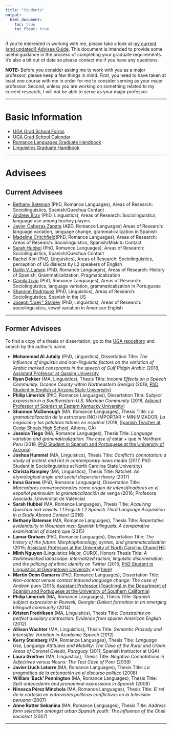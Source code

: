 ```yaml
---
title: "Students"
output: 
  html_document:
    toc: true
    toc_float: true
---
```


If you’re interested in working with me, please take a look at [my current (and updated!) Advisee Guide](https://chadhoweuga.github.io/lchowe/AdviseeGuide). This document is intended to provide some useful guidance in the process of completing your graduate requirements. It’s also a bit out of date so please contact me if you have any questions.

**NOTE:** Before you consider asking me to work with you as a major professor, please keep a few things in mind. First, you need to have taken at least one course with me in order for me to consider serving as your major professor. Second, unless you are working on something related to my current research, I will not be able to serve as your major professor.

----

# Basic Information
- [UGA Grad School Forms](http://grad.uga.edu/index.php/current-students/forms/)
- [UGA Grad School Calendar](http://grad.uga.edu/index.php/current-students/important-dates-deadlines/)
- [Romance Languages Graduate Handbook](http://rom.uga.edu/graduate-handbook)
- [Linguistics Graduate Handbook](https://ling.franklin.uga.edu/sites/default/files/inline-files/Graduate%20Handbook%20Revised%20July%202019.pdf)


----

# Advisees {.tabset}

## Current Advisees

- [Bethany Bateman](https://www.rom.uga.edu/directory/people/bethany-bateman) (PhD, Romance Languages), Areas of Research: Sociolinguistics, Spanish/Quechua Contact
- [Andrew Bray](http://www.linguistics.uga.edu/directory/people/andrew-bray) (PhD, Linguistics), Areas of Research: Sociolinguistics, language use among hockey players
- [Javier Cabezas Zapata](https://rom.uga.edu/directory/people/javier-cabezas-zapata) (ABD, Romance Languages) Areas of Research: language variation, language change, grammaticalization in Spanish
- [Madeline Critchfield](http://rom.uga.edu/directory/madeline-critchfield)(PhD, Romance Languages), Areas of Research: Areas of Research: Sociolinguistics, Spanish/Miskitu Contact
- [Sarah Hubbel](https://www.rom.uga.edu/directory/people/sarah-bigger) (PhD, Romance Languages), Areas of Research: Sociolinguistics, Spanish/Quechua Contact
- [Rachel Kim](http://www.linguistics.uga.edu/directory/people/dot-eum-kim) (PhD, Linguistics), Areas of Research: Sociolinguistics, perception of US dialects by L2 speakers of English
- [Dallin V. Larsen](http://rom.uga.edu/directory/people/dallin-v-larsen) (PhD, Romance Languages), Areas of Research: History of Spanish, Grammaticalization, Pragmaticalization
- [Camila Lívio](http://rom.uga.edu/directory/camila-livio-emidio) (PhD, Romance Languages), Areas of Research: Sociolinguistics, language variation, grammaticalization in Portuguese
- [Shannon Rodríguez](http://www.linguistics.uga.edu/directory/people/shannon-rodriguez) (PhD, Linguistics), Areas of Research: Sociolinguistics, Spanish in the US
- [Joseph "Joey" Stanley](http://joeystanley.com/) (PhD, Linguistics), Areas of Research: sociolinguistics, vowel variation in American English


----

## Former Advisees
To find a copy of a thesis or dissertation, go to the [UGA repository](http://dbs.galib.uga.edu/cgi-bin/getd.cgi?userid=galileo&amp;serverno=22&amp;instcode=uga1) and search by the author's name.

- **Mohammad Al Jutaily** (PhD, Linguistics), Dissertation Title: *The inﬂuence of linguistic and non-linguistic factors on the variation of Arabic marked consonants in the speech of Gulf Pidgin Arabic* (2018, [Assistant Professor at Qassim University](https://www.qu.edu.sa/)
- **Ryan Dekker** (MA, Linguistics), Thesis Title: *Income Effects on a Speech Community: Oconee County within Northeastern Georgia* (2018, [PhD Student in English at Arizona State Univerisity](https://english.asu.edu/content/ryan-dekker))
- **Philip Limerick** (PhD, Romance Languages), Dissertation Title: *Subject expression in a Southeastern U.S. Mexican Community* (2018, [Adjunct Professor of Spanish at Eastern Kentucky University](https://foreignlanguages.eku.edu/people/limerick-0))
- **Shannon McDonough** (MA, Romance Languages), Thesis Title: *La gramaticalización de la estructura* (NO) IMPORTAR + MINIMIZADOR; *La negación y las palabras tabúes en español* (2018, [Spanish Teacher at Cedar Shoals High School](https://www.clarke.k12.ga.us/domain/841), Athens, GA)
- **Jessica Tiegs** (MA, Romance Languages), Thesis Title: *Language variation and grammaticalization: The case of* estar + que *in Northern Peru* (2018, [PhD Student in Spanish and Portuguese at the University of Arizona](https://spanish.arizona.edu/people/jtiegs))
- **Joshua Hummel** (MA, Linguistics), Thesis Title: *Conflict’s connotation: a study of* protest *and* riot *in contemporary news media* (2017, PhD Student in Sociolinguistics at North Carolina State University)
- **Christa Rampley** (MA, Linguistics), Thesis Title: Ratchet: *An etymological origin and social dispersion theory* (2017)
- **Inma Garnes** (PhD, Romance Languages), Dissertation Title: *Marcadores conversacionales como origen de intensificadores en el español peninsular: la gramaticalización de* venga (2016; Profesora Asociada, Universitat de València)
- **Sarah Hubbel** (MA, Romance Languages), Thesis Title: *Acquiring Quechua mid vowels: L1 English L2 Spanish Third Language Acquisition in a Study Abroad Context* (2016)
- **Bethany Bateman** (MA, Romance Languages), Thesis Title: *Reportative evidentiality in Wounaan meu-Spanish bilinguals: A comparative examination of* dice(n) que (2015)
- **Lamar Graham** (PhD, Romance Languages), Dissertation Title: *The history of the future: Morphophonology, syntax, and grammaticalization* (2015; [Assistant Professor at the University of North Carolina Chapel Hill](https://sites.google.com/site/lamaragrahamphd/index)
- **Minh Nguyen** (Linguistics Major, CURO), Honors Thesis Title: *A #whitewashed landscape: internalized racism, linguistic discrimination, and the policing of ethnic identity on Twitter* (2015; [PhD Student in Linguistics at Georgetown University](https://linguistics.georgetown.edu/people/phd-students/current) and [here](https://naomeeminhnguyen.com/))
- **Martín Ocón Gamarra** (PhD, Romance Languages), Dissertation Title: *Non-contact versus contact induced language change: The case of Andean* pues (2015; [Assistant Professor (Teaching) in the Department of Spanish and Portuguese at the University of Southern California](https://dornsife.usc.edu/cf/faculty-and-staff/faculty.cfm?pid=1058679))
- **Philip Limerick** (MA, Romance Languages), Thesis Title: *Spanish subject expression in Roswell, Georgia: Dialect formation in an emerging bilingual community* (2014)
- **Kristen Fredriksen** (MA, Linguistics), Thesis Title: *Constraints on perfect auxiliary contraction: Evidence from spoken American English* (2012)
- **Allison Wachter** (MA, Linguistics), Thesis Title: *Semantic Prosody and Intensifier Variation in Academic Speech* (2012)
- **Kerry Steinberg** (MA, Romance Languages), Thesis Title: *Language Use, Language Attitudes and Mobility: The Case of the Rural and Urban Areas of Coronel Oviedo, Paraguay* (2011, Spanish Instructor at UGA)
- **Laura Greifner** (MA, Linguistics), Thesis Title: *Negative Connotations in Adjectives versus Nouns: The Test Case of* Poor (2009)
- **Javier Lluch Latorre** (MA, Romance Languages), Thesis Title: *La pragmática de la entonación en el discurso político* (2008)
- **William 'Buck' Pennington** (MA, Romance Languages), Thesis Title: *Split antecedents and pronominal expressions in Spanish* (2008)
- **Ninosca Pérez Minchola** (MA, Romance Languages), Thesis Title: *El rol de la cortesía en entrevistas políticas conflictivas en la televisión peruana* (2007)
- **Anne Rutter Sekanina** (MA, Romance Languages), Thesis Title: *Address form selection amongst urban Spanish youth: The influence of the Cheli sociolect* (2007)


----


<!--
Building websites uses the same reproducible workflow you can use for your analyses and collaborations. It is very iterative. You can do it all from RStudio, with a combination of clicking or typing commands as you feel comfortable. 

1. add content (text, code, images, etc) in an RMarkdown file
1. knit the RMarkdown file to view
1. update `_site.yml` (perhaps, if it is a new file)
1. build the website
    - Build tab > Build Website or
    - in the console: `rmarkdown::render_site()`
1. repeat, repeat, repeat
1. commit and push your website to github, it's live!
1. repeat all of the above

Let's see what this looks like. We are not going to have time to learn all of the capabilities of R Markdown today, but the purpose here is to give you familiarlity with the workflow and confidence to explore further on your own.

----

## RStudio landscape

Here is what you'll see when you've opened our `rmarkdown-website-tutorial` project in RStudio.  

The 'Build tab' in the top right corner will show up once RStudio knows you're making a website, don't worry if you don't have it yet.  

If we open `index.Rmd` we will see that it's all text with a bit of formatting. This top part is called the 'front matter'.  

![](https://docs.google.com/drawings/d/1ff_I5VJAtmF0FYZOIFE6ZW_-8sfwfoOij2AR0eyFs00/pub?w=960&h=720)

<br>
 
## Markdown Syntax 
 
Now let's look explore the first few webpages/R Markdown files to get familiar with Markdown syntax: 

- `index.Rmd`
- `first_observations.Rmd`
- `basic_workflow.Rmd`

These first few pages have simple formatting (**bold**, *italics*), headers, bullet points, links, and images. These are the majority of things you'll do in Markdown. See a full list of options at [**RStudio's Markdown basics**](http://rmarkdown.rstudio.com/authoring_basics.html) or go to Help > Markdown Quick Reference. Also, check out their [R Markdown cheatsheet](https://www.rstudio.com/resources/cheatsheets/).  

Notice that you can insert images locally (from the /images folder), or from online e.g. Google Drawings!
 
From [rmarkdown.rstudio.com lesson 8](http://rmarkdown.rstudio.com/lesson-8.html): 

![](images/markdown_rmarkdownlesson-8.png)



<br> 

## Build your website!

Let's make a few changes to this file and knit it to inspect. Try adding some new Markdown formatted text. 

Also, now is a good time to make sure you have the the Build tab; you may need to install `rmarkdown` if you haven't already (below). 

Click `Build Website` in the Build tab (or type `rmarkdown::render_site()` in the Console) and inspect your Website! Commit and push to see it live online. 

<br>

## Other

### Tips for learning Markdown

**In Markdown, spaces can be tricky**.  
To start a new line here, I needed 2 spaces after `tricky.  ` above. 
As you can see, a simple carriage return doesn't cut it. 

To force carriage returns, use the `<br>` html tag...

<br>
<br>

...like this.  

Also, this bulleted list won't render properly:
- because there is no carriage return between the line above
- and where the bullet points start. 

To have the bullet points render nicely: 

- you must have a full blank line 
- following "To have the bullet points render nicely:"

<br>

### Building a website from scratch

If you want to build a website from scratch (i.e. not fork this one), follow RStudio's instructions here: [R Markdown Websites
](https://rmarkdown.rstudio.com/rmarkdown_websites.html). 

**Troubleshooting:**  

We recently had trouble having our nicely built website display online: the website's url only showed the README (nicely formatted though!). We solved it by adding:

```
output_dir: "."
```

to the `_site.yml`. This knits all the .html files in place in the home directory instead of in a `_site` folder, and this solved our problem!

### Install the `rmarkdown` package

You can do this by: 

1. paste this code in the Console and hit enter

    ```
    install.packages('rmarkdown')
    library(rmarkdown) 
    ```
1. from the menu bar select: Tools > Install Packages... "rmarkdown"
1. from the bottom right pane, click on the Packages tab, click on Install, "rmarkdown"

<!---note that the ``` ``` syntax above renders text as a code-looking block--->



